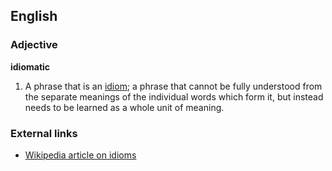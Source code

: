==English==

===Adjective===
'''idiomatic'''
#A phrase that is an [[idiom]]; a phrase that cannot be fully understood from the separate meanings of the individual words which form it, but instead needs to be learned as a whole unit of meaning.

===External links===
*[[w:idiomatic|Wikipedia article on idioms]]